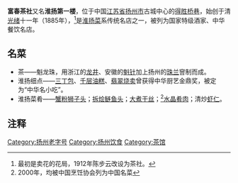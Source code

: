 {{中国非物质文化遗产
|级别 = 国
|省区市 = 江苏
|名称 = 富春茶点制作技艺
|图片 = Fu chun Tea House.JPG
|说明 = 扬州市淮扬第一楼——富春茶社
|申报地区或单位 = [[江苏省|江苏省]][[扬州市|扬州市]]
|分类 = 传统技艺
|序号 = 944
|编号项目 = Ⅷ—161
|登录时间 = 2008年
}}

'''富春茶社'''又名'''淮扬第一楼'''，位于中国[[江苏省|江苏省]][[扬州市|扬州市]]古城中心的[[得胜桥巷|得胜桥巷]]，始创于清[[光绪|光绪]]十一年（1885年），<ref>最初是卖花的花局，1912年陈步云改设为茶社。</ref>是[[淮扬菜|淮扬菜]]系传统名店之一，被列为国家特级酒家、中华餐饮名店。

== 名菜 ==

*茶——魁龙珠，用浙江的[[龍井茶|龙井]]、安徽的[[魁针|魁针]]加上扬州的[[珠兰|珠兰]]窨制而成。
*淮扬细点——[[三丁包|三丁包]]、[[千层油糕|千层油糕]]、[[翡翠烧卖|翡翠烧卖]]曾获得中华厨艺金鼎奖，被定为“中华名小吃”。
*淮扬菜肴——[[蟹粉狮子头|蟹粉狮子头]]；[[拆烩鲢鱼头|拆烩鲢鱼头]]；[[大煮干丝|大煮干丝]]；<ref>2000年，均被中国烹饪协会列为中国名菜</ref>[[水晶肴肉|水晶肴肉]]；清炒[[虾仁|虾仁]]。
{{Gallery
|title=
|footer=
|width=190
|height=180
|lines=1
|align=center
|File:Fu Chun Tea House buns.JPG|扬州富春茶社三丁包、千层油糕、翡翠烧卖
|File:扬州富春茶社汤包.JPG|扬州富春茶社汤包

}}

==注释==
<references />

{{扬州|state=autocollapse}}
[[Category:扬州老字号|Category:扬州老字号]]
[[Category:扬州饮食|Category:扬州饮食]]
[[Category:茶馆|Category:茶馆]]